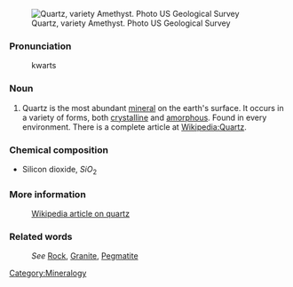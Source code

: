 [[Image:Pfamethyst.jpg|thumbnail|Quartz, variety Amethyst. Photo US Geological Survey]]
===Pronunciation===

:kwarts
===Noun===

#Quartz is the most abundant [[mineral]] on the earth's surface. It occurs in a variety of forms, both [[crystal]]line and [[amorphous]]. Found in every environment. There is a complete article at [[Wikipedia:Quartz]]. 

=== Chemical composition ===
*Silicon dioxide, <math>SiO_2</math>
 
=== More information===

:[http://en.wikipedia.org/wiki/Quartz Wikipedia article on quartz]

===Related words===
:''See'' [[Rock]], [[Granite]], [[Pegmatite]]

[[Category:Mineralogy]]